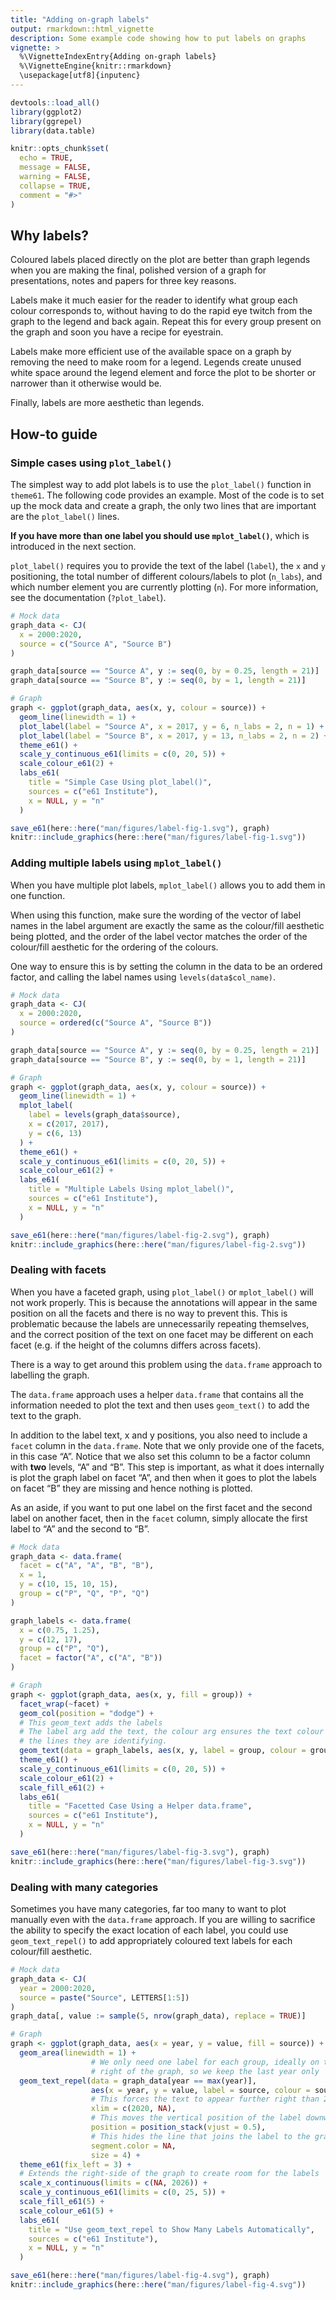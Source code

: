 ```yaml
---
title: "Adding on-graph labels"
output: rmarkdown::html_vignette
description: Some example code showing how to put labels on graphs
vignette: >
  %\VignetteIndexEntry{Adding on-graph labels}
  %\VignetteEngine{knitr::rmarkdown}
  \usepackage[utf8]{inputenc}
---
```


```r
devtools::load_all()
library(ggplot2)
library(ggrepel)
library(data.table)

knitr::opts_chunk$set(
  echo = TRUE,
  message = FALSE,
  warning = FALSE,
  collapse = TRUE,
  comment = "#>"
)
```

## Why labels?

Coloured labels placed directly on the plot are better than graph legends when you are making the final, polished version of a graph for presentations, notes and papers for three key reasons.

Labels make it much easier for the reader to identify what group each colour corresponds to, without having to do the rapid eye twitch from the graph to the legend and back again. Repeat this for every group present on the graph and soon you have a recipe for eyestrain.

Labels make more efficient use of the available space on a graph by removing the need to make room for a legend. Legends create unused white space around the legend element and force the plot to be shorter or narrower than it otherwise would be.

Finally, labels are more aesthetic than legends.

## How-to guide

### Simple cases using `plot_label()`

The simplest way to add plot labels is to use the `plot_label()` function in `theme61`. The following code provides an example. Most of the code is to set up the mock data and create a graph, the only two lines that are important are the `plot_label()` lines.

**If you have more than one label you should use `mplot_label()`**, which is introduced in the next section.

`plot_label()` requires you to provide the text of the label (`label`), the `x` and `y` positioning, the total number of different colours/labels to plot (`n_labs`), and which number element you are currently plotting (`n`). For more information, see the documentation (`?plot_label`).

```r
# Mock data
graph_data <- CJ(
  x = 2000:2020,
  source = c("Source A", "Source B")
)

graph_data[source == "Source A", y := seq(0, by = 0.25, length = 21)]
graph_data[source == "Source B", y := seq(0, by = 1, length = 21)]

# Graph
graph <- ggplot(graph_data, aes(x, y, colour = source)) +
  geom_line(linewidth = 1) +
  plot_label(label = "Source A", x = 2017, y = 6, n_labs = 2, n = 1) +
  plot_label(label = "Source B", x = 2017, y = 13, n_labs = 2, n = 2) +
  theme_e61() +
  scale_y_continuous_e61(limits = c(0, 20, 5)) +
  scale_colour_e61(2) +
  labs_e61(
    title = "Simple Case Using plot_label()",
    sources = c("e61 Institute"),
    x = NULL, y = "n"
  )

save_e61(here::here("man/figures/label-fig-1.svg"), graph)
knitr::include_graphics(here::here("man/figures/label-fig-1.svg"))

```

### Adding multiple labels using `mplot_label()`

When you have multiple plot labels, `mplot_label()` allows you to add them in one function. 

When using this function, make sure the wording of the vector of label names in the label argument are exactly the same as the colour/fill aesthetic being plotted, and the order of the label vector matches the order of the colour/fill aesthetic for the ordering of the colours.  

One way to ensure this is by setting the column in the data to be an ordered factor, and calling the label names using `levels(data$col_name)`.

```r
# Mock data
graph_data <- CJ(
  x = 2000:2020,
  source = ordered(c("Source A", "Source B"))
)

graph_data[source == "Source A", y := seq(0, by = 0.25, length = 21)]
graph_data[source == "Source B", y := seq(0, by = 1, length = 21)]

# Graph
graph <- ggplot(graph_data, aes(x, y, colour = source)) +
  geom_line(linewidth = 1) +
  mplot_label(
    label = levels(graph_data$source),
    x = c(2017, 2017),
    y = c(6, 13)
  ) +
  theme_e61() +
  scale_y_continuous_e61(limits = c(0, 20, 5)) +
  scale_colour_e61(2) +
  labs_e61(
    title = "Multiple Labels Using mplot_label()",
    sources = c("e61 Institute"),
    x = NULL, y = "n"
  )

save_e61(here::here("man/figures/label-fig-2.svg"), graph)
knitr::include_graphics(here::here("man/figures/label-fig-2.svg"))

```

### Dealing with facets

When you have a faceted graph, using `plot_label()` or `mplot_label()` will not work properly. This is because the annotations will appear in the same position on all the facets and there is no way to prevent this. This is problematic because the labels are unnecessarily repeating themselves, and the correct position of the text on one facet may be different on each facet (e.g. if the height of the columns differs across facets).

There is a way to get around this problem using the `data.frame` approach to labelling the graph.

The `data.frame` approach uses a helper `data.frame` that contains all the information needed to plot the text and then uses `geom_text()` to add the text to the graph. 

In addition to the label text, x and y positions, you also need to include a `facet` column in the `data.frame`. Note that we only provide one of the facets, in this case "A". Notice that we also set this column to be a factor column with **two** levels, "A" and "B". This step is important, as what it does internally is plot the graph label on facet "A", and then when it goes to plot the labels on facet "B" they are missing and hence nothing is plotted.

As an aside, if you want to put one label on the first facet and the second label on another facet, then in the `facet` column, simply allocate the first label to "A" and the second to "B".

```r
# Mock data
graph_data <- data.frame(
  facet = c("A", "A", "B", "B"),
  x = 1,
  y = c(10, 15, 10, 15),
  group = c("P", "Q", "P", "Q")
)

graph_labels <- data.frame(
  x = c(0.75, 1.25),
  y = c(12, 17),
  group = c("P", "Q"),
  facet = factor("A", c("A", "B"))
)

# Graph
graph <- ggplot(graph_data, aes(x, y, fill = group)) +
  facet_wrap(~facet) +
  geom_col(position = "dodge") +
  # This geom_text adds the labels
  # The label arg add the text, the colour arg ensures the text colour matches 
  # the lines they are identifying.
  geom_text(data = graph_labels, aes(x, y, label = group, colour = group)) +
  theme_e61() +
  scale_y_continuous_e61(limits = c(0, 20, 5)) +
  scale_colour_e61(2) +
  scale_fill_e61(2) +
  labs_e61(
    title = "Facetted Case Using a Helper data.frame",
    sources = c("e61 Institute"),
    x = NULL, y = "n"
  )

save_e61(here::here("man/figures/label-fig-3.svg"), graph)
knitr::include_graphics(here::here("man/figures/label-fig-3.svg"))

```

### Dealing with many categories

Sometimes you have many categories, far too many to want to plot manually even with the `data.frame` approach. If you are willing to sacrifice the ability to specify the exact location of each label, you could use `geom_text_repel()` to add appropriately coloured text labels for each colour/fill aesthetic. 

```r
# Mock data
graph_data <- CJ(
  year = 2000:2020,
  source = paste("Source", LETTERS[1:5])
)
graph_data[, value := sample(5, nrow(graph_data), replace = TRUE)]

# Graph
graph <- ggplot(graph_data, aes(x = year, y = value, fill = source)) +
  geom_area(linewidth = 1) +
                  # We only need one label for each group, ideally on the far 
                  # right of the graph, so we keep the last year only
  geom_text_repel(data = graph_data[year == max(year)],
                  aes(x = year, y = value, label = source, colour = source),
                  # This forces the text to appear further right than 2020
                  xlim = c(2020, NA),
                  # This moves the vertical position of the label downwards
                  position = position_stack(vjust = 0.5),
                  # This hides the line that joins the label to the graph element
                  segment.color = NA,
                  size = 4) +
  theme_e61(fix_left = 3) +
  # Extends the right-side of the graph to create room for the labels
  scale_x_continuous(limits = c(NA, 2026)) +
  scale_y_continuous_e61(limits = c(0, 25, 5)) +
  scale_fill_e61(5) +
  scale_colour_e61(5) +
  labs_e61(
    title = "Use geom_text_repel to Show Many Labels Automatically",
    sources = c("e61 Institute"),
    x = NULL, y = "n"
  )

save_e61(here::here("man/figures/label-fig-4.svg"), graph)
knitr::include_graphics(here::here("man/figures/label-fig-4.svg"))

```
